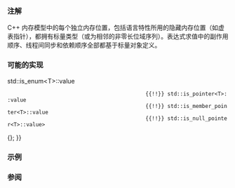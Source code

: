 {{cpp/types/traits/is|1=is_scalar
|description=
如果 {{tt|T}} 是[[cpp/named req/ScalarType|标量类型]]，那么提供的成员常量 {{tt|value}} 等于 {{c|true}}。对于其它任何类型，{{tt|value}} 等于 {{c|false}}。
|inherit_desc={{tt|T}} 是标量类型
}}

===注解===
C++ 内存模型中的每个独立内存位置，包括语言特性所用的隐藏内存位置（如虚表指针），都拥有标量类型（或为相邻的非零长位域序列）。表达式求值中的副作用顺序、线程间同步和依赖顺序全部都基于标量对象定义。

===可能的实现===
{{eq fun
|1=
template&lt;class T&gt;
struct is_scalar : std::integral_constant&lt;bool, std::is_arithmetic&lt;T&gt;::value
                                             {{!!}} std::is_enum&lt;T&gt;::value
                                             {{!!}} std::is_pointer&lt;T&gt;::value
                                             {{!!}} std::is_member_pointer&lt;T&gt;::value
                                             {{!!}} std::is_null_pointer&lt;T&gt;::value&gt;
{};
}}

===示例===
{{example
|code=
#include &lt;iostream&gt;
#include &lt;type_traits&gt;
#include &lt;typeinfo&gt;
#include &lt;utility&gt;

template&lt;typename Head, typename... Tail&gt;
void are_scalars(Head&amp;&amp; head, Tail&amp;&amp;... tail)
{
    using T = std::decay_t&lt;decltype(head)&gt;;
    
    std::cout &lt;&lt; typeid(T).name() &lt;&lt; " "
              &lt;&lt; (std::is_scalar_v&lt;T&gt; ? "" : "不")
              &lt;&lt; "是标量类型\n";
    
    if constexpr (sizeof... (Tail))
    {
        are_scalars(std::forward&lt;decltype(tail)&gt;(tail)...);
    }
}

int main()
{
    struct S { int m; } s;
    int S::* mp = &amp;S::m;
    enum class E { e };
    
    are_scalars(42, 3.14, E::e, "str", mp, nullptr, s);
}
|p=true
|output=
int 是标量类型
double 是标量类型
main::E 是标量类型
char const* 是标量类型
int main::S::* 是标量类型
nullptr 是标量类型
main::S 不是标量类型
}}

===参阅===
{{dsc begin}}
{{dsc inc|cpp/types/dsc is_arithmetic}}
{{dsc inc|cpp/types/dsc is_enum}}
{{dsc inc|cpp/types/dsc is_pointer}}
{{dsc inc|cpp/types/dsc is_member_pointer}}
{{dsc end}}

{{langlinks|de|en|es|fr|it|ja|pt|ru}}